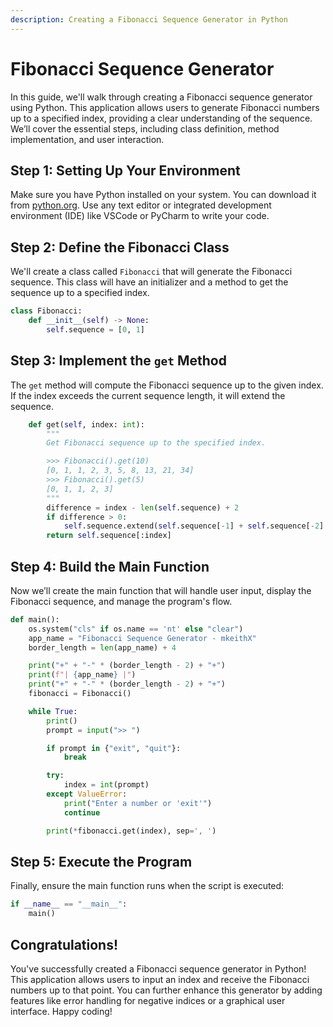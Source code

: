 ```yaml
---
description: Creating a Fibonacci Sequence Generator in Python
---
```


# Fibonacci Sequence Generator

In this guide, we'll walk through creating a Fibonacci sequence generator using Python. This application allows users to generate Fibonacci numbers up to a specified index, providing a clear understanding of the sequence. We’ll cover the essential steps, including class definition, method implementation, and user interaction.

## Step 1: Setting Up Your Environment

Make sure you have Python installed on your system. You can download it from [python.org](https://www.python.org/). Use any text editor or integrated development environment (IDE) like VSCode or PyCharm to write your code.

## Step 2: Define the Fibonacci Class

We'll create a class called `Fibonacci` that will generate the Fibonacci sequence. This class will have an initializer and a method to get the sequence up to a specified index.

```python
class Fibonacci:
    def __init__(self) -> None:
        self.sequence = [0, 1]
```

## Step 3: Implement the `get` Method

The `get` method will compute the Fibonacci sequence up to the given index. If the index exceeds the current sequence length, it will extend the sequence.

```python
    def get(self, index: int):
        """
        Get Fibonacci sequence up to the specified index.

        >>> Fibonacci().get(10)
        [0, 1, 1, 2, 3, 5, 8, 13, 21, 34]
        >>> Fibonacci().get(5)
        [0, 1, 1, 2, 3]
        """
        difference = index - len(self.sequence) + 2
        if difference > 0:
            self.sequence.extend(self.sequence[-1] + self.sequence[-2] for _ in range(difference))
        return self.sequence[:index]
```

## Step 4: Build the Main Function

Now we’ll create the main function that will handle user input, display the Fibonacci sequence, and manage the program's flow.

```python
def main():
    os.system("cls" if os.name == 'nt' else "clear")
    app_name = "Fibonacci Sequence Generator - mkeithX"
    border_length = len(app_name) + 4

    print("+" + "-" * (border_length - 2) + "+")
    print(f"| {app_name} |")
    print("+" + "-" * (border_length - 2) + "+")
    fibonacci = Fibonacci()

    while True:
        print()
        prompt = input(">> ")

        if prompt in {"exit", "quit"}:
            break

        try:
            index = int(prompt)
        except ValueError:
            print("Enter a number or 'exit'")
            continue

        print(*fibonacci.get(index), sep=', ')
```

## Step 5: Execute the Program

Finally, ensure the main function runs when the script is executed:

```python
if __name__ == "__main__":
    main()
```

## Congratulations!

You've successfully created a Fibonacci sequence generator in Python! This application allows users to input an index and receive the Fibonacci numbers up to that point. You can further enhance this generator by adding features like error handling for negative indices or a graphical user interface. Happy coding!
